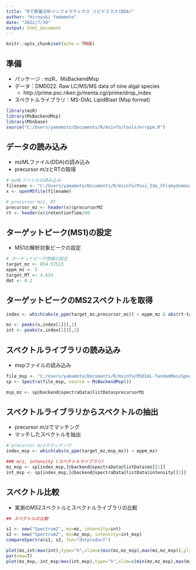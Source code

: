 ---
title: "Rで質量分析インフォマティクス リピドミクス(DDA)"
author: "Hiroyuki Yamamoto"
date: "2022/7/30"
output: html_document
---

```{r setup, include=FALSE}
knitr::opts_chunk$set(echo = TRUE)
```

## 準備
- パッケージ : mzR、MsBackendMsp  
- データ：DM0022. Raw LC/MS/MS data of nine algal species  
  - http://prime.psc.riken.jp/menta.cgi/prime/drop_index
- スペクトルライブラリ：MS-DIAL LipidBlast (Msp format)  

```{r library, include=FALSE}
library(mzR)
library(MsBackendMsp)
library(MSnbase)
source("C:/Users/yamamoto/Documents/R/msinfo/tools/errppm.R")
```

## データの読み込み
- mzMLファイル(DDA)の読み込み
- precursor m/zとRTの取得

```{r read_mzml}
# mzMLファイルの読み込み
filename <- "C:/Users/yamamoto/Documents/R/msinfo/Posi_Ida_Chlamydomonas_1.mzML"
x <- openMSfile(filename)

# precursor m/z, RT
precursor_mz <- header(x)$precursorMZ
rt <- header(x)$retentionTime/60

```

## ターゲットピーク(MS1)の設定
- MS1の解析対象ピークの設定

```{r settargetpeak}
# ターゲットピーク情報の設定
target_mz <- 854.57513
eppm_mz <- 5
target_MT <- 4.624
dmt <- 0.2
```

## ターゲットピークのMS2スペクトルを取得

```{r targetMS2}

index <- which(abs(e_ppm(target_mz,precursor_mz)) < eppm_mz & abs(rt-target_MT) < dmt)

mz <- peaks(x,index[1])[,1]
int <- peaks(x,index[1])[,2]
``` 

## スペクトルライブラリの読み込み
- mspファイルの読み込み

```{r read_msp}

file_msp <- "C:/Users/yamamoto/Documents/R/msinfo/MSDIAL-TandemMassSpectralAtlas-VS69-Pos.msp"
sp <- Spectra(file_msp, source = MsBackendMsp())

msp_mz <- sp@backend@spectraData@listData$precursorMz
```

## スペクトルライブラリからスペクトルの抽出
- precursor m/zでマッチング
- マッチしたスペクトルを抽出

```{r match_precursor}

# precursor m/zのマッチング
index_msp <- which(abs(e_ppm(target_mz,msp_mz)) < eppm_mz)

### m/z, intensity (スペクトルライブラリ)
mz_msp <- sp[index_msp,]@backend@spectraData@listData$mz[[1]]
int_msp <- sp[index_msp,]@backend@spectraData@listData$intensity[[1]]

```

## スペクトル比較
- 実測のMS2スペクトルとスペクトルライブラリの比較

```{r comparespectra}
## スペクトルの比較

s1 <- new("Spectrum2", mz=mz, intensity=int)
s2 <- new("Spectrum2", mz=mz_msp, intensity=int_msp)
compareSpectra(s1, s2, fun="dotproduct")

plot(mz,int/max(int),type="h",xlim=c(min(mz,mz_msp),max(mz,mz_msp)),ylim=c(-1,1), lwd=2, xlab="m/z", ylab="")
par(new=T)
plot(mz_msp,-int_msp/max(int_msp),type="h",xlim=c(min(mz,mz_msp),max(mz,mz_msp)),ylim=c(-1,1), col="red",lwd=2, xlab="m/z", ylab="")

```